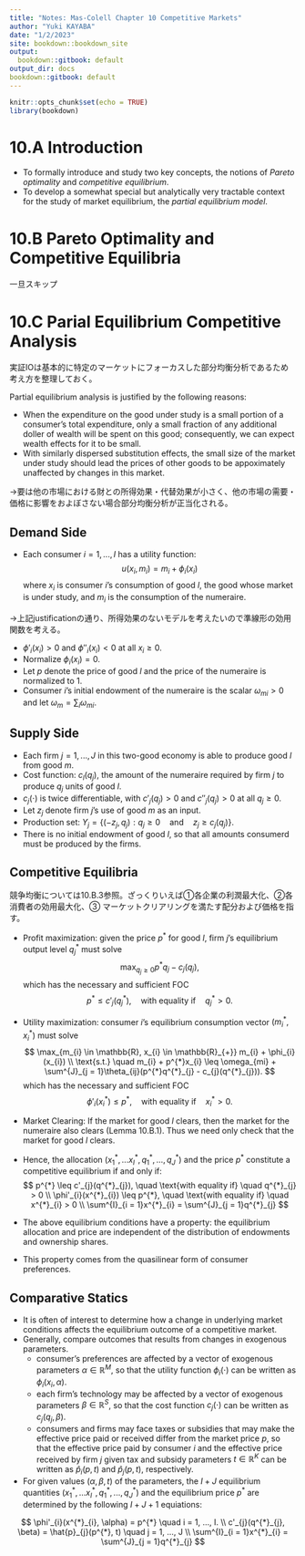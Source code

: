 ```yaml
---
title: "Notes: Mas-Colell Chapter 10 Competitive Markets"
author: "Yuki KAYABA"
date: "1/2/2023"
site: bookdown::bookdown_site
output:
  bookdown::gitbook: default
output_dir: docs
bookdown::gitbook: default
---
```


```r
knitr::opts_chunk$set(echo = TRUE)
library(bookdown)
```

# 10.A Introduction

- To formally introduce and study two key concepts, the notions of _Pareto optimality_ and _competitive equilibrium_.
- To develop a somewhat special but analytically very tractable context for the study of market equilibrium, the _partial equilibrium model_.

# 10.B Pareto Optimality and Competitive Equilibria

一旦スキップ

# 10.C Parial Equilibrium Competitive Analysis

実証IOは基本的に特定のマーケットにフォーカスした部分均衡分析であるため考え方を整理しておく。

Partial equilibrium analysis is justified by the following reasons:

- When the expenditure on the good under study is a small portion of a
consumer's total expenditure, only a small fraction of any additional doller of wealth will be spent on this good; consequently, we can expect wealth effects for it to be small.
- With similarly dispersed substitution effects, the small size of the market under study should lead the prices of other goods to be appoximately unaffected by changes in this market.

→要は他の市場における財との所得効果・代替効果が小さく、他の市場の需要・価格に影響をおよぼさない場合部分均衡分析が正当化される。

## Demand Side

- Each consumer $i = 1, ..., I$ has a utility function: 
$$
u(x_{i}, m_{i}) = m_{i} + \phi_{i}(x_{i})
$$
where $x_{i}$ is consumer $i$'s consumption of good $l$, the good whose market is under study, and $m_{i}$ is the consumption of the numeraire.

→上記justificationの通り、所得効果のないモデルを考えたいので準線形の効用関数を考える。

- $\phi'_{i}(x_{i}) > 0$ and $\phi''_{i}(x_{i}) < 0$ at all $x_{i} \geq 0$.
- Normalize $\phi_{i}(x_{i}) = 0$.
- Let $p$ denote the price of good $l$ and the price of the numeraire is normalized to 1.
- Consumer $i$'s initial endowment of the numeraire is the scalar $\omega_{mi} > 0$ and let $\omega_{m} = \sum_{i}\omega_{mi}$.

## Supply Side

- Each firm $j = 1, ..., J$ in this two-good economy is able to produce good $l$ from good $m$.
- Cost function: $c_{l}(q_{j})$, the amount of the numeraire required by firm $j$ to produce $q_{j}$ units of good $l$.
- $c_{j}(\cdot)$ is twice differentiable, with $c'_{j}(q_{j}) > 0$ and $c''_{j}(q_{j}) > 0$ at all $q_{j} \geq 0$.
- Let $z_{j}$ denote firm $j$'s use of good $m$ as an input.
- Production set: $Y_{j} = \{(-z_{j}, q_{j}): q_{j} \geq 0 \quad \text{and} \quad z_{j} \geq c_{j}(q_{j})\}$.
- There is no initial endowment of good $l$, so that all amounts consumerd must be produced by the firms.

## Competitive Equilibria

競争均衡については10.B.3参照。ざっくりいえば①各企業の利潤最大化、②各消費者の効用最大化、③
マーケットクリアリングを満たす配分および価格を指す。

- Profit maximization: given the price $p^{*}$ for good $l$, firm $j$'s equilibrium output level $q^{*}_{j}$ must solve
$$
\max_{q_{j} \geq 0} p^{*}q_{j} - c_{j}(q_{j}),
$$
which has the necessary and sufficient FOC
$$
p^{*} \leq c'_{j}(q^{*}_{j}), \quad \text{with equality if} \quad q^{*}_{j} > 0.
$$

- Utility maximization: consumer $i$'s equilibrium consumption vector $(m^{*}_{i}, x^{*}_{i})$ must solve
$$
\max_{m_{i} \in \mathbb{R}, x_{i} \in \mathbb{R}_{+}} m_{i} + \phi_{i}(x_{i}) \\
\text{s.t.} \quad m_{i} + p^{*}x_{i} \leq \omega_{mi} + \sum^{J}_{j = 1}\theta_{ij}(p^{*}q^{*}_{j} - c_{j}(q^{*}_{j})).
$$
which has the necessary and sufficient FOC
$$
\phi'_{i}(x^{*}_{i}) \leq p^{*}, \quad \text{with equality if} \quad x^{*}_{i} > 0.
$$

- Market Clearing: If the market for good $l$ clears, then the market for the numeraire also clears (Lemma 10.B.1). Thus we need only check that the market for good $l$ clears.

- Hence, the allocation $(x^{*}_{1}, ... x^{*}_{I}, q^{*}_{1}, ..., q^{*}_{J})$ and the price $p^{*}$ constitute a competitive equilibrium if and only if:
$$
p^{*} \leq c'_{j}(q^{*}_{j}), \quad \text{with equality if} \quad q^{*}_{j} > 0 \\
\phi'_{i}(x^{*}_{i}) \leq p^{*}, \quad \text{with equality if} \quad x^{*}_{i} > 0 \\
\sum^{I}_{i = 1}x^{*}_{i} = \sum^{J}_{j = 1}q^{*}_{j} 
$$

- The above equilibrium conditions have a property: the equilibrium allocation and price are independent of the distribution of endowments and ownership shares.
- This property comes from the quasilinear form of consumer preferences.

## Comparative Statics

- It is often of interest to determine how a change in underlying market conditions affects the equilibrium outcome of a competitive market.
- Generally, compare outcomes that results from changes in exogenous parameters.
  - consumer's preferences are affected by a vector of exogenous parameters $\alpha \in \mathbb{R}^{M}$, so that the utility function $\phi_{i}(\cdot)$ can be written as $\phi_{i}(x_{i}, \alpha)$.
  - each firm's technology may be affected by a vector of exogenous parameters $\beta \in \mathbb{R}^{S}$, so that the cost function $c_{j}(\cdot)$ can be written as $c_{j}(q_{j}, \beta)$.
  - consumers and firms may face taxes or subsidies that may make the effective price paid or received differ from the market price $p$, so that the effective price paid by consumer $i$ and the effective price received by firm $j$ given tax and subsidy parameters $t \in \mathbb{R}^{K}$ can be written as $\hat{p}_{i}(p, t)$ and $\hat{p}_{j}(p, t)$, respectively.
- For given values $(\alpha, \beta, t)$ of the parameters, the $I + J$ equilibrium quantities $(x^{*}_{1}, ... x^{*}_{I}, q^{*}_{1}, ..., q^{*}_{J})$ and the equilibrium price $p^{*}$ are determined by the following $I + J + 1$ equiations:

$$
\phi'_{i}(x^{*}_{i}, \alpha) = p^{*} \quad i = 1, ..., I.  \\
c'_{j}(q^{*}_{j}, \beta) = \hat{p}_{j}(p^{*}, t) \quad j = 1, ..., J \\
\sum^{I}_{i = 1}x^{*}_{i} = \sum^{J}_{j = 1}q^{*}_{j} 
$$













